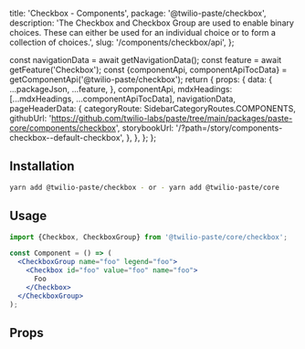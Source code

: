   title: 'Checkbox - Components',
  package: '@twilio-paste/checkbox',
  description:
    'The Checkbox and Checkbox Group are used to enable binary choices. These can either be used for an individual choice or to form a collection of choices.',
  slug: '/components/checkbox/api',
};




  const navigationData = await getNavigationData();
  const feature = await getFeature('Checkbox');
  const {componentApi, componentApiTocData} = getComponentApi('@twilio-paste/checkbox');
  return {
    props: {
      data: {
        ...packageJson,
        ...feature,
      },
      componentApi,
      mdxHeadings: [...mdxHeadings, ...componentApiTocData],
      navigationData,
      pageHeaderData: {
        categoryRoute: SidebarCategoryRoutes.COMPONENTS,
        githubUrl: 'https://github.com/twilio-labs/paste/tree/main/packages/paste-core/components/checkbox',
        storybookUrl: '/?path=/story/components-checkbox--default-checkbox',
      },
    },
  };
};

## Installation

```bash
yarn add @twilio-paste/checkbox - or - yarn add @twilio-paste/core
```

## Usage

```jsx
import {Checkbox, CheckboxGroup} from '@twilio-paste/core/checkbox';

const Component = () => (
  <CheckboxGroup name="foo" legend="foo">
    <Checkbox id="foo" value="foo" name="foo">
      Foo
    </Checkbox>
  </CheckboxGroup>
);
```

## Props

<PropsTable componentApi={props.componentApi} />
